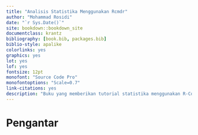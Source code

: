 ```yaml
--- 
title: "Analisis Statistika Menggunakan Rcmdr"
author: "Mohammad Rosidi"
date: "`r Sys.Date()`"
site: bookdown::bookdown_site
documentclass: krantz
bibliography: [book.bib, packages.bib]
biblio-style: apalike
colorlinks: yes
graphics: yes
lot: yes
lof: yes
fontsize: 12pt
monofont: "Source Code Pro"
monofontoptions: "Scale=0.7"
link-citations: yes
description: "Buku yang memberikan tutorial statistika menggunakan R-Commander, sebuah general user interface (GUI) untuk melakukan analisis dan membuat model statistika."
---
```


# Pengantar{-}


<style>
body{
text-align: justify}
</style>




